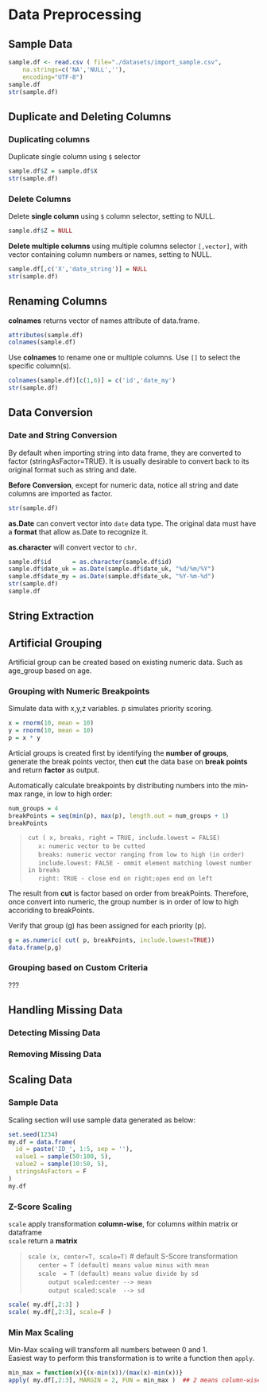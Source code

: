 # Data Preprocessing

## Sample Data

```r
sample.df <- read.csv ( file="./datasets/import_sample.csv", 
    na.strings=c('NA','NULL',''),
    encoding="UTF-8")
sample.df
str(sample.df)
```
## Duplicate and Deleting Columns

### Duplicating columns

Duplicate single column using `$` selector  

```r
sample.df$Z = sample.df$X
str(sample.df)
```

### Delete Columns

Delete **single column** using `$` column selector, setting to NULL.  

```r
sample.df$Z = NULL
```

**Delete multiple columns** using multiple columns selector `[,vector]`, with vector containing column numbers or names, setting to NULL.  

```r
sample.df[,c('X','date_string')] = NULL
str(sample.df)
```

## Renaming Columns

**colnames** returns vector of names attribute of data.frame.  

```r
attributes(sample.df)
colnames(sample.df)
```

Use **colnames** to rename one or multiple columns. Use `[]` to select the specific column(s).  

```r
colnames(sample.df)[c(1,6)] = c('id','date_my')
str(sample.df)
```

## Data Conversion

### Date and String Conversion

By default when importing string into data frame, they are converted to factor (stringAsFactor=TRUE). It is usually desirable to convert back to its original format such as string and date.  

**Before Conversion**, except for numeric data, notice all string and date columns are imported as factor.  

```r
str(sample.df)
```

**as.Date** can convert vector into `date` data type. The original data must have a **format** that allow as.Date to recognize it.  

**as.character** will convert vector to `chr`.  

```r
sample.df$id      = as.character(sample.df$id)
sample.df$date_uk = as.Date(sample.df$date_uk, "%d/%m/%Y")
sample.df$date_my = as.Date(sample.df$date_uk, "%Y-%m-%d")
str(sample.df)
sample.df
```


## String Extraction




## Artificial Grouping

Artificial group can be created based on existing numeric data.  Such as age_group based on age.  

### Grouping with Numeric Breakpoints

Simulate data with x,y,z variables. p simulates priority scoring.  

```r
x = rnorm(10, mean = 10)
y = rnorm(10, mean = 10)
p = x * y
```

Articial groups is created first by identifying the **number of groups**, generate the break points vector, then **cut** the data base on **break points** and return **factor** as output.  

Automatically calculate breakpoints by distributing numbers into the min-max range, in low to high order:  

```r
num_groups = 4
breakPoints = seq(min(p), max(p), length.out = num_groups + 1)
breakPoints
```

> `cut ( x, breaks, right = TRUE, include.lowest = FALSE)`  
> $\quad$ `x: numeric vector to be cutted`   
> $\quad$ `breaks: numeric vector ranging from low to high (in order)`  
> $\quad$ `include.lowest: FALSE - ommit element matching lowest number in breaks`  
> $\quad$ `right: TRUE - close end on right;open end on left`  

The result from **cut** is factor based on order from breakPoints. Therefore, once convert into numeric, the group number is in order of low to high accoriding to breakPoints.  

Verify that group (g) has been assigned for each priority (p).    

```r
g = as.numeric( cut( p, breakPoints, include.lowest=TRUE))
data.frame(p,g)
```

### Grouping based on Custom Criteria

???

## Handling Missing Data

### Detecting Missing Data

### Removing Missing Data


## Scaling Data

### Sample Data

Scaling section will use sample data generated as below:  
```r
set.seed(1234)
my.df = data.frame(
  id = paste('ID_', 1:5, sep = ''),
  value1 = sample(50:100, 5),
  value2 = sample(10:50, 5),
  stringsAsFactors = F
)
my.df
```

### Z-Score Scaling

`scale` apply transformation **column-wise**, for  columns within matrix or dataframe  
`scale` return a **matrix**  

>`scale (x, center=T, scale=T)`  # default S-Score transformation  
>$\quad$ `center = T (default) means value minus with mean`  
>$\quad$ `scale  = T (default) means value divide by sd`  
>$\quad$ $\quad$ `output scaled:center --> mean`  
>$\quad$ $\quad$ `output scaled:scale  --> sd`  

```r
scale( my.df[,2:3] )
scale( my.df[,2:3], scale=F )
```

### Min Max Scaling

Min-Max scaling will transform all numbers between 0 and 1.  
Easiest way to perform this transformation is to write a function then `apply`.  

```r
min_max = function(x){(x-min(x))/(max(x)-min(x))}
apply( my.df[,2:3], MARGIN = 2, FUN = min_max )  ## 2 means column-wise
```


